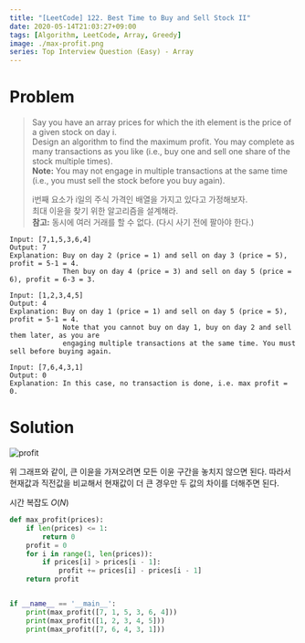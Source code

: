 ```yaml
---
title: "[LeetCode] 122. Best Time to Buy and Sell Stock II"
date: 2020-05-14T21:03:27+09:00
tags: [Algorithm, LeetCode, Array, Greedy]
image: ./max-profit.png
series: Top Interview Question (Easy) - Array
---
```


# Problem

> Say you have an array prices for which the ith element is the price of a given stock on day i.  
> Design an algorithm to find the maximum profit. You may complete as many transactions as you like (i.e., buy one and sell one share of the stock multiple times).  
> **Note:** You may not engage in multiple transactions at the same time (i.e., you must sell the stock before you buy again).
>
> i번째 요소가 i일의 주식 가격인 배열을 가지고 있다고 가정해보자.  
> 최대 이윤을 찾기 위한 알고리즘을 설계해라.  
> **참고:** 동시에 여러 거래를 할 수 없다. (다시 사기 전에 팔아야 한다.)

```
Input: [7,1,5,3,6,4]
Output: 7
Explanation: Buy on day 2 (price = 1) and sell on day 3 (price = 5), profit = 5-1 = 4.
             Then buy on day 4 (price = 3) and sell on day 5 (price = 6), profit = 6-3 = 3.

Input: [1,2,3,4,5]
Output: 4
Explanation: Buy on day 1 (price = 1) and sell on day 5 (price = 5), profit = 5-1 = 4.
             Note that you cannot buy on day 1, buy on day 2 and sell them later, as you are
             engaging multiple transactions at the same time. You must sell before buying again.

Input: [7,6,4,3,1]
Output: 0
Explanation: In this case, no transaction is done, i.e. max profit = 0.
```

# Solution

![profit](./max-profit.png)

위 그래프와 같이, 큰 이윤을 가져오려면 모든 이윤 구간을 놓치지 않으면 된다. 따라서 현재값과 직전값을 비교해서 현재값이 더 큰 경우만 두 값의 차이를 더해주면 된다.

시간 복잡도 $O(N)$

```py
def max_profit(prices):
    if len(prices) <= 1:
        return 0
    profit = 0
    for i in range(1, len(prices)):
        if prices[i] > prices[i - 1]:
            profit += prices[i] - prices[i - 1]
    return profit


if __name__ == '__main__':
    print(max_profit([7, 1, 5, 3, 6, 4]))
    print(max_profit([1, 2, 3, 4, 5]))
    print(max_profit([7, 6, 4, 3, 1]))
```
